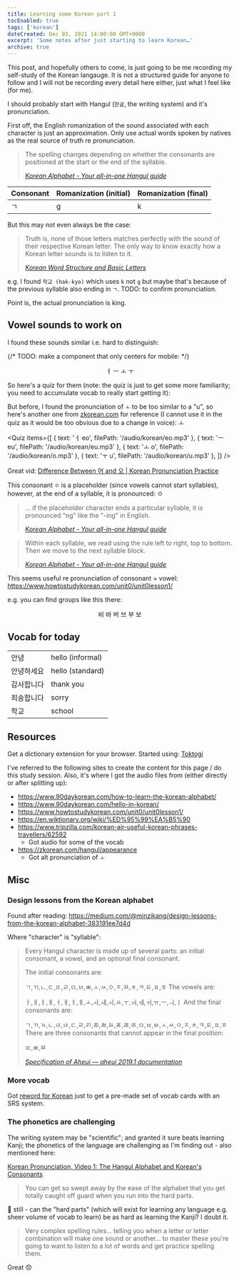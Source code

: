 ```yaml
---
title: Learning some Korean part 1
tocEnabled: true
tags: ['korean']
dateCreated: Dec 03, 2021 14:00:00 GMT+0000
excerpt: 'Some notes after just starting to learn Korean…'
archive: true
---
```


<Link href="/css/adhoc.css" />

This post, and hopefully others to come, is just going to be me recording my self-study of the Korean langauge. It is not a structured guide for anyone to follow and I will not be recording every detail here either, just what I feel like (for me).

I should probably start with Hangul (`한글`, the writing system) and it's pronunciation.

First off, the English romanization of the sound associated with each character is just an approximation. Only use actual words spoken by natives as the real source of truth re pronunciation.

<blockquote>
  <p>
    The spelling changes depending on whether the consonants are positioned at
    the start or the end of the syllable.
  </p>
  <footer>
    <cite>
      <a href="https://www.90daykorean.com/how-to-learn-the-korean-alphabet/">
        Korean Alphabet - Your all-in-one Hangul guide
      </a>
    </cite>
  </footer>
</blockquote>

<table style="margin-bottom: 16px;">
  <thead>
    <tr>
      <th>Consonant</th>
      <th>Romanization (initial)</th>
      <th>Romanization (final)</th>
    </tr>
  </thead>
  <tbody>
    <tr>
      <td>
        <AudioButton filePath="/audio/korean/giyeok.mp3" fontWeight={700}>
          ㄱ
        </AudioButton>
      </td>
      <td>g</td>
      <td>k</td>
    </tr>
  </tbody>
</table>

But this may not even always be the case:

<blockquote>
  <p>
    Truth is, none of those letters matches perfectly with the sound of their
    respective Korean letter. The only way to know exactly how a Korean letter
    sounds is to listen to it.
  </p>
  <footer>
    <cite>
      <a href="https://www.howtostudykorean.com/unit0/unit0lesson1/">
        Korean Word Structure and Basic Letters
      </a>
    </cite>
  </footer>
</blockquote>

e.g. I found `학교 (hak-kyo)` which uses `k` not `g` but maybe that's because of the previous syllable also ending in `ㄱ`. TODO: to confirm pronunciation.

Point is, the actual pronunciation is king.

## Vowel sounds to work on

I found these sounds similar i.e. hard to distinguish:

{/* TODO: make a component that only centers for mobile: */}

<div style="text-align: center;">
  <AudioButton
    margin="0 8px 0 0"
    filePath="/audio/korean/eo.mp3"
    fontWeight={700}
  >
    ㅓ
  </AudioButton>
  <AudioButton
    margin="0 8px 0 0"
    filePath="/audio/korean/eu.mp3"
    fontWeight={700}
  >
    ㅡ
  </AudioButton>
  <AudioButton
    margin="0 8px 0 0"
    filePath="/audio/korean/o.mp3"
    fontWeight={700}
  >
    ㅗ
  </AudioButton>
  <AudioButton filePath="/audio/korean/u.mp3" fontWeight={700}>
    ㅜ
  </AudioButton>
</div>

So here's a quiz for them (note: the quiz is just to get some more familiarity; you need to accumulate vocab to really start getting it):

But before, I found the pronunciation of `ㅗ` to be too similar to a "u", so
here's another one from <a target="_blank" href="https://zkorean.com/hangul/appearance"> zkorean.com</a> for reference (I cannot use it in the quiz as it would be too obvious due to a change in voice): <AudioButton margin="0 0 0 8px" filePath="/audio/korean/alt-1/o.mp3" fontWeight={700}>ㅗ</AudioButton>

<Quiz
  items={[
    { text: 'ㅓ eo', filePath: '/audio/korean/eo.mp3' },
    { text: 'ㅡ eu', filePath: '/audio/korean/eu.mp3' },
    { text: 'ㅗ o', filePath: '/audio/korean/o.mp3' },
    { text: 'ㅜ u', filePath: '/audio/korean/u.mp3' },
  ]}
/>

Great vid: <a target="_blank" href="https://www.youtube.com/watch?v=g18eplfjlTg">Difference Between 어 and 오 | Korean Pronunciation Practice</a>

This consonant `ㅇ` is a placeholder (since vowels cannot start syllables), however, at the end of a syllable, it is pronounced: <AudioButton filePath="/audio/korean/ng.mp3" fontWeight={700}>ㅇ</AudioButton>

<blockquote>
  <p>
    … if the placeholder character ends a particular syllable, it is pronounced
    "ng" like the "-ing" in English.
  </p>
  <footer>
    <cite>
      <a href="https://www.90daykorean.com/how-to-learn-the-korean-alphabet/">
        Korean Alphabet - Your all-in-one Hangul guide
      </a>
    </cite>
  </footer>
</blockquote>

<blockquote>
  <p>
    Within each syllable, we read using the rule left to right, top to bottom.
    Then we move to the next syllable block.
  </p>
  <footer>
    <cite>
      <a href="https://www.90daykorean.com/how-to-learn-the-korean-alphabet/">
        Korean Alphabet - Your all-in-one Hangul guide
      </a>
    </cite>
  </footer>
</blockquote>

This seems useful re pronunciation of consonant + vowel: https://www.howtostudykorean.com/unit0/unit0lesson1/

e.g. you can find groups like this there:

<div style="text-align: center;">
  <AudioButton
    margin="0 8px 0 0"
    filePath="/audio/korean/b-vowel/bi.m4a"
    fontSize="2.8rem"
    fontWeight={700}
  >
    비
  </AudioButton>
  <AudioButton
    margin="0 8px 0 0"
    filePath="/audio/korean/b-vowel/ba.m4a"
    fontSize="2.8rem"
    fontWeight={700}
  >
    바
  </AudioButton>
  <AudioButton
    margin="0 8px 0 0"
    filePath="/audio/korean/b-vowel/beo.m4a"
    fontSize="2.8rem"
    fontWeight={700}
  >
    버
  </AudioButton>
  <AudioButton
    margin="0 8px 0 0"
    filePath="/audio/korean/b-vowel/beu.m4a"
    fontSize="2.8rem"
    fontWeight={700}
  >
    브
  </AudioButton>
  <AudioButton
    margin="0 8px 0 0"
    filePath="/audio/korean/b-vowel/bu.m4a"
    fontSize="2.8rem"
    fontWeight={700}
  >
    부
  </AudioButton>
  <AudioButton
    margin="0 8px 0 0"
    filePath="/audio/korean/b-vowel/bo.m4a"
    fontSize="2.8rem"
    fontWeight={700}
  >
    보
  </AudioButton>
</div>

## Vocab for today

<div>

</div>

<table style="margin-bottom: 16px;">
  <tbody>
    <tr>
      <td>
        <AudioButton
          margin="0 16px"
          filePath="/audio/korean/vocab/1/annyeong.mp3"
          fontSize="2.8rem"
          fontWeight={700}
        >
          안녕
        </AudioButton>
      </td>
      <td>hello (informal)</td>
    </tr>
    <tr>
      <td>
        <AudioButton
          margin="0 16px"
          filePath="/audio/korean/vocab/1/annyeonghaseyo.mp3"
          fontSize="2.8rem"
          fontWeight={700}
        >
          안녕하세요
        </AudioButton>
      </td>
      <td>hello (standard)</td>
    </tr>
    <tr>
      <td>
        <AudioButton
          margin="0 16px"
          filePath="/audio/korean/vocab/1/kamsahamnida.mp3"
          fontSize="2.8rem"
          fontWeight={700}
        >
          감사합니다
        </AudioButton>
      </td>
      <td>thank you</td>
    </tr>
    <tr>
      <td>
        <AudioButton
          margin="0 16px"
          filePath="/audio/korean/vocab/1/jwesonghamnida.mp3"
          fontSize="2.8rem"
          fontWeight={700}
        >
          죄송합니다
        </AudioButton>
      </td>
      <td>sorry</td>
    </tr>
    <tr>
      <td>
        <AudioButton
          margin="0 16px"
          filePath="/audio/korean/vocab/1/hakgyo.ogg"
          fontSize="2.8rem"
          fontWeight={700}
        >
          학교
        </AudioButton>
      </td>
      <td>school</td>
    </tr>
  </tbody>
</table>

## Resources

Get a dictionary extension for your browser. Started using: <a target="_blank" href="https://chrome.google.com/webstore/detail/toktogi-a-korean-english/domfinmkohodhgghgedfdcmonefafolm/related?hl=en">Toktogi</a>

I've referred to the following sites to create the content for this page / do this study session. Also, it's where I got the audio files from (either directly or after splitting up):

- https://www.90daykorean.com/how-to-learn-the-korean-alphabet/
- https://www.90daykorean.com/hello-in-korean/
- https://www.howtostudykorean.com/unit0/unit0lesson1/
- https://en.wiktionary.org/wiki/%ED%95%99%EA%B5%90
- https://www.tripzilla.com/korean-air-useful-korean-phrases-travellers/62592
  - Got audio for some of the vocab
- https://zkorean.com/hangul/appearance
  - Got alt pronunciation of `ㅗ`

## Misc

### Design lessons from the Korean alphabet

Found after reading: https://medium.com/@minzikang/design-lessons-from-the-korean-alphabet-383191ee7d4d

Where "character" is "syllable":

<blockquote>
Every Hangul character is made up of several parts: an initial consonant, a vowel, and an optional final consonant.

The initial consonants are:

ㄱ,ㄲ,ㄴ,ㄷ,ㄸ,ㄹ,ㅁ,ㅂ,ㅃ,ㅅ,ㅆ,ㅇ,ㅈ,ㅉ,ㅊ,ㅋ,ㅌ,ㅍ,ㅎ
The vowels are:

ㅏ,ㅐ,ㅑ,ㅒ,ㅓ,ㅔ,ㅕ,ㅖ,ㅗ,ㅘ,ㅙ,ㅚ,ㅛ,ㅜ,ㅝ,ㅞ,ㅟ,ㅠ,ㅡ,ㅢ,ㅣ
And the final consonants are:

ㄱ,ㄲ,ㄳ,ㄴ,ㄵ,ㄶ,ㄷ,ㄹ,ㄺ,ㄻ,ㄼ,ㄽ,ㄾ,ㄿ,ㅀ,ㅁ,ㅂ,ㅄ,ㅅ,ㅆ,ㅇ,ㅈ,ㅊ,ㅋ,ㅌ,ㅍ,ㅎ
There are three consonants that cannot appear in the final position:

ㄸ,ㅃ,ㅉ

  <footer>
    <cite>
      <a href="https://aheui.readthedocs.io/en/latest/specs.en.html">
        Specification of Aheui — aheui 2019.1 documentation
      </a>
    </cite>
  </footer>
</blockquote>

### More vocab

Got <a target="_blank" href="https://reword.app/en/ko">reword for Korean</a> just to get a pre-made set of vocab cards with an SRS system.

### The phonetics are challenging

The writing system may be "scientific"; and granted it sure beats learning Kanji; the phonetics of the language are challenging as I'm finding out - also mentioned here:

<a target="_blank" href="https://www.youtube.com/watch?v=TVqJbiSLw-E&t=101s">
  Korean Pronunciation, Video 1: The Hangul Alphabet and Korean's Consonants
</a>

> You can get so swept away by the ease of the alphabet that you get totally caught off guard when you run into the hard parts.

🤔 still - can the "hard parts" (which will exist for learning any language e.g. sheer volume of vocab to learn) be as hard as learning the Kanji? I doubt it.

> Very complex spelling rules… telling you when a letter or letter combination will make one sound or another… to master these you're going to want to listen to a lot of words and get practice spelling them.

Great 😞
